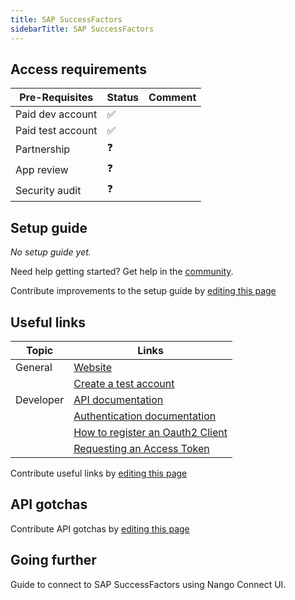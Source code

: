```yaml
---
title: SAP SuccessFactors
sidebarTitle: SAP SuccessFactors
---
```



<Overview />
<PreBuiltTooling />
<PreBuiltUseCases />

## Access requirements
| Pre-Requisites | Status | Comment|
| - | - | - |
| Paid dev account | ✅ |  |
| Paid test account | ✅ |  |
| Partnership | ❓ | |
| App review | ❓ |  |
| Security audit | ❓ | |


## Setup guide
_No setup guide yet._

<Tip>Need help getting started? Get help in the [community](https://nango.dev/slack).</Tip>

<Note>Contribute improvements to the setup guide by [editing this page](https://github.com/nangohq/nango/tree/master/docs-v2/integrations/all/perimeter81.mdx)</Note>


## Useful links

| Topic | Links |
| - | - |
| General | [Website](https://www.sap.com/products/hcm.html) |
| | [Create a test account](https://www.sap.com/products/hcm/login.html) |
| Developer | [API documentation](https://help.sap.com/docs/SAP_SUCCESSFACTORS_PLATFORM/d599f15995d348a1b45ba5603e2aba9b/bf3876ea9fc641848e85677d27995ed3.html) |
| | [Authentication documentation](https://help.sap.com/docs/SAP_SUCCESSFACTORS_PLATFORM/d599f15995d348a1b45ba5603e2aba9b/d9a9545305004187986c866de2b66987.html) |
| | [How to register an Oauth2 Client](https://help.sap.com/docs/SAP_SUCCESSFACTORS_PLATFORM/d599f15995d348a1b45ba5603e2aba9b/6b3c741483de47b290d075d798163bc1.html) |
| | [Requesting an Access Token](https://help.sap.com/docs/SAP_SUCCESSFACTORS_PLATFORM/d599f15995d348a1b45ba5603e2aba9b/223bc880027b4da7983e2f60c49d3992.html) |

<Note>Contribute useful links by [editing this page](https://github.com/nangohq/nango/tree/master/docs-v2/integrations/all/perimeter81.mdx)</Note>

## API gotchas

<Note>Contribute API gotchas by [editing this page](https://github.com/nangohq/nango/tree/master/docs-v2/integrations/all/sap-success-factors.mdx)</Note>

## Going further
<Card title="Connect to SAP Success Factors" icon="link" href="/integrations/all/sap-success-factors/connect" horizontal>
  Guide to connect to SAP SuccessFactors using Nango Connect UI.
</Card>

